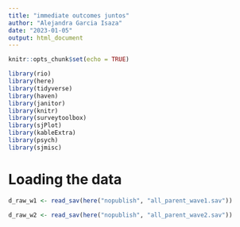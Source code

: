 ```yaml
---
title: "immediate outcomes juntos"
author: "Alejandra Garcia Isaza"
date: "2023-01-05"
output: html_document
---
```


```r
knitr::opts_chunk$set(echo = TRUE)

library(rio)
library(here)
library(tidyverse)
library(haven)
library(janitor)
library(knitr)
library(surveytoolbox)
library(sjPlot)
library(kableExtra)
library(psych)
library(sjmisc)
```

# Loading the data
```r
d_raw_w1 <- read_sav(here("nopublish", "all_parent_wave1.sav"))

d_raw_w2 <- read_sav(here("nopublish", "all_parent_wave2.sav"))
```

